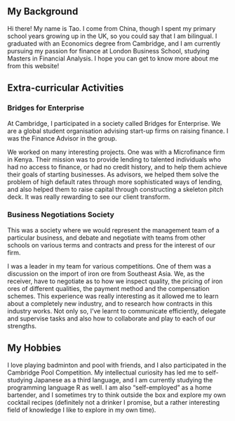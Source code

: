 

## My Background

Hi there! My name is Tao. I come from China, though I spent my primary school years growing up in the UK, so you could say that I am bilingual. I graduated with an Economics degree from Cambridge, and I am currently pursuing my passion for finance at London Business School, studying Masters in Financial Analysis. I hope you can get to know more about me from this website!



## Extra-curricular Activities


### Bridges for Enterprise

At Cambridge, I participated in a society called Bridges for Enterprise. We are a global student organisation advising start-up firms on raising finance. I was the Finance Advisor in the group.

We worked on many interesting projects. One was with a Microfinance firm in Kenya. Their mission was to provide lending to talented individuals who had no access to finance, or had no credit history, and to help them achieve their goals of starting businesses. As advisors, we helped them solve the problem of high default rates through more sophisticated ways of lending, and also helped them to raise capital through constructing a skeleton pitch deck. It was really rewarding to see our client transform.


### Business Negotiations Society

This was a society where we would represent the management team of a particular business, and debate and negotiate with teams from other schools on various terms and contracts and press for the interest of our firm.

I was a leader in my team for various competitions. One of them was a discussion on the import of iron ore from Southeast Asia. We, as the receiver, have to negotiate as to how we inspect quality, the pricing of iron ores of different qualities, the payment method and the compensation schemes. This experience was really interesting as it allowed me to learn about a completely new industry, and to research how contracts in this industry works. Not only so, I've learnt to communicate efficiently, delegate and supervise tasks and also how to collaborate and play to each of our strengths.



## My Hobbies

I love playing badminton and pool with friends, and I also participated in the Cambridge Pool Competition. My intellectual curiosity has led me to self-studying Japanese as a third language, and I am currently studying the programming language R as well. I am also “self-employed” as a home bartender, and I sometimes try to think outside the box and explore my own cocktail recipes (definitely not a drinker I promise, but a rather interesting field of knowledge I like to explore in my own time).
